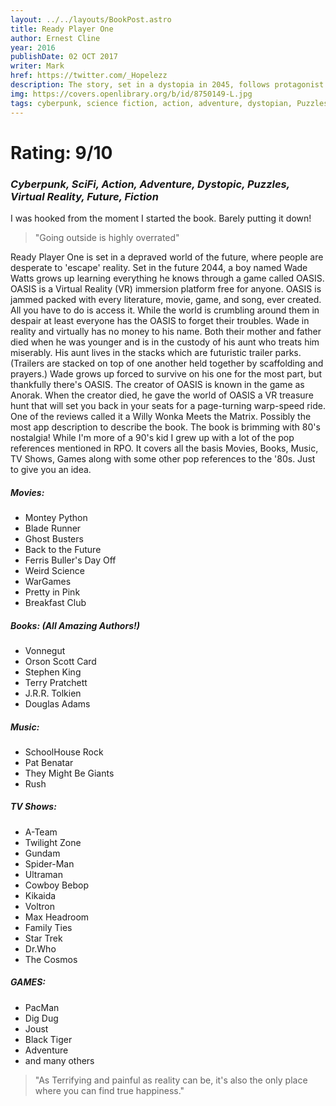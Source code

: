 ```yaml
---
layout: ../../layouts/BookPost.astro
title: Ready Player One
author: Ernest Cline
year: 2016
publishDate: 02 OCT 2017
writer: Mark
href: https://twitter.com/_Hopelezz
description: The story, set in a dystopia in 2045, follows protagonist Wade Watts on his search for an Easter egg in a worldwide virtual reality game
img: https://covers.openlibrary.org/b/id/8750149-L.jpg
tags: cyberpunk, science fiction, action, adventure, dystopian, Puzzles, Virtual reality, Future, Fiction, science fiction, action & adventure, dystopic
---
```


# Rating: 9/10

### _Cyberpunk, SciFi, Action, Adventure, Dystopic, Puzzles, Virtual Reality, Future, Fiction_


I was hooked from the moment I started the book. Barely putting it down!

>"Going outside is highly overrated"

Ready Player One is set in a depraved world of the future, where people are desperate to 'escape' reality. Set in the future 2044, a boy named Wade Watts grows up learning everything he knows through a game called OASIS. OASIS is a Virtual Reality (VR) immersion platform free for anyone. OASIS is jammed packed with every literature, movie, game, and song, ever created. All you have to do is access it. While the world is crumbling around them in despair at least everyone has the OASIS to forget their troubles. Wade in reality and virtually has no money to his name. Both their mother and father died when he was younger and is in the custody of his aunt who treats him miserably. His aunt lives in the stacks which are futuristic trailer parks. (Trailers are stacked on top of one another held together by scaffolding and prayers.) Wade grows up forced to survive on his one for the most part, but thankfully there's OASIS. The creator of OASIS is known in the game as Anorak. When the creator died, he gave the world of OASIS a VR treasure hunt that will set you back in your seats for a page-turning warp-speed ride.
One of the reviews called it a Willy Wonka Meets the Matrix. Possibly the most app description to describe the book. The book is brimming with 80's nostalgia! While I'm more of a 90's kid I grew up with a lot of the pop references mentioned in RPO. It covers all the basis Movies, Books, Music, TV Shows, Games along with some other pop references to the '80s.
Just to give you an idea.

##### Movies: 

- Montey Python
- Blade Runner
- Ghost Busters
- Back to the Future
- Ferris Buller's Day Off
- Weird Science
- WarGames
- Pretty in Pink
- Breakfast Club

##### Books: (All Amazing Authors!)
- Vonnegut
- Orson Scott Card
- Stephen King
- Terry Pratchett
- J.R.R. Tolkien
- Douglas Adams

##### Music: 

- SchoolHouse Rock
- Pat Benatar
- They Might Be Giants
- Rush

##### TV Shows: 
- A-Team
- Twilight Zone
- Gundam
- Spider-Man
- Ultraman
- Cowboy Bebop
- Kikaida
- Voltron
- Max Headroom
- Family Ties
- Star Trek
- Dr.Who
- The Cosmos
##### GAMES:
- PacMan
- Dig Dug
- Joust
- Black Tiger
- Adventure
- and many others

>"As Terrifying and painful as reality can be, it's also the only place where you can find true happiness."
